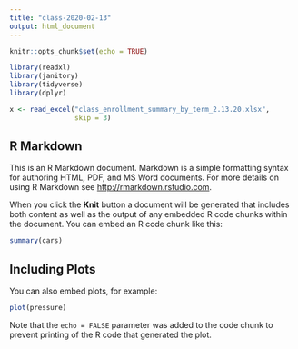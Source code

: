 ```yaml
---
title: "class-2020-02-13"
output: html_document
---
```


```r
knitr::opts_chunk$set(echo = TRUE)

library(readxl)
library(janitory)
library(tidyverse)
library(dplyr)
```
```r
x <- read_excel("class_enrollment_summary_by_term_2.13.20.xlsx", 
                skip = 3)

```




## R Markdown

This is an R Markdown document. Markdown is a simple formatting syntax for authoring HTML, PDF, and MS Word documents. For more details on using R Markdown see <http://rmarkdown.rstudio.com>.

When you click the **Knit** button a document will be generated that includes both content as well as the output of any embedded R code chunks within the document. You can embed an R code chunk like this:

```r
summary(cars)
```

## Including Plots

You can also embed plots, for example:

```r
plot(pressure)
```

Note that the `echo = FALSE` parameter was added to the code chunk to prevent printing of the R code that generated the plot.
